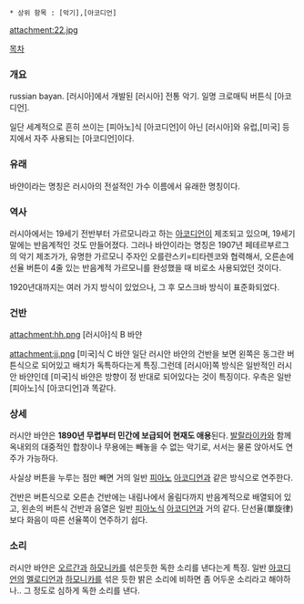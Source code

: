  * 상위 항목 : [악기],[아코디언]

attachment:22.jpg

[[목차]]
=== 개요 ===
russian bayan.
[러시아]에서 개발된 [러시아] 전통 악기. 일명 크로매틱 버튼식 [아코디언]. 

일단 세계적으로 흔히 쓰이는 [피아노]식 [아코디언]이 아닌 [러시아]와 유럽,[미국] 등지에서 자주 사용되는 [아코디언]이다.
=== 유래 === 
바얀이라는 명칭은 러시아의 전설적인 가수 이름에서 유래한 명칭이다.

=== 역사 ===
러시아에서는 19세기 전반부터 가르모니라고 하는 [[아코디언]]이 제조되고 있으며, 19세기말에는 반음계적인 것도 만들어졌다. 
그러나 바얀이라는 명칭은 1907년 페테르부르그의 악기 제조가가, 유명한 가르모니 주자인 오를란스키=티타렌코와 협력해서, 오른손에 선율 버튼이 4줄 있는 반음계적 가르모니를 완성했을 때 비로소 사용되었던 것이다. 

1920년대까지는 여러 가지 방식이 있었으나, 그 후 모스크바 방식이 표준화되었다.

=== 건반 ===
attachment:hh.png
[러시아]식 B 바얀

attachment:jj.png
[미국]식 C 바얀
일단 러시안 바얀의 건반을 보면 왼쪽은 동그란 버튼식으로 되어있고 배치가 독특하다는게 특징.그런데 [러시아]쪽 방식은 일반적인 러시안 바얀인데 [미국]식 바얀은 방향이 정 반대로 되어있다는 것이 특징이다. 우측은 일반 [피아노]식 [아코디언]과 똑같다. 

=== 상세 ===
러시안 바얀은 '''1890년 무렵부터 민간에 보급되어 현재도 애용'''된다. [[발랄라이카]]와 함께 옥내외의 대중적인 합창이나 무용에는 빼놓을 수 없는 악기로, 서서는 물론 앉아서도 연주가 가능하다. 

사실상 버튼을 누루는 점만 빼면 거의 일반 [[피아노]] [[아코디언]]과 같은 방식으로 연주한다. 

건반은 버튼식으로 오른손 건반에는 내림나에서 올림다까지 반음계적으로 배열되어 있고, 왼손의 버튼식 건반과 음열은 일반 [[피아노]]식 [[아코디언]]과 거의 같다. 단선율(單旋律)보다 화음이 따른 선율쪽이 연주하기 쉽다.

=== 소리 ===
러시안 바얀은 [[오르간]]과 [[하모니카]]를 섞은듯한 독한 소리를 낸다는게 특징. 일반 [[아코디언]]의 [[멜로디언]]과 [[하모니카]]를 섞은 듯한 밝은 소리에 비하면 좀 어두운 소리라고 해야하나.. 그 정도로 심하게 독한 소리를 낸다.
